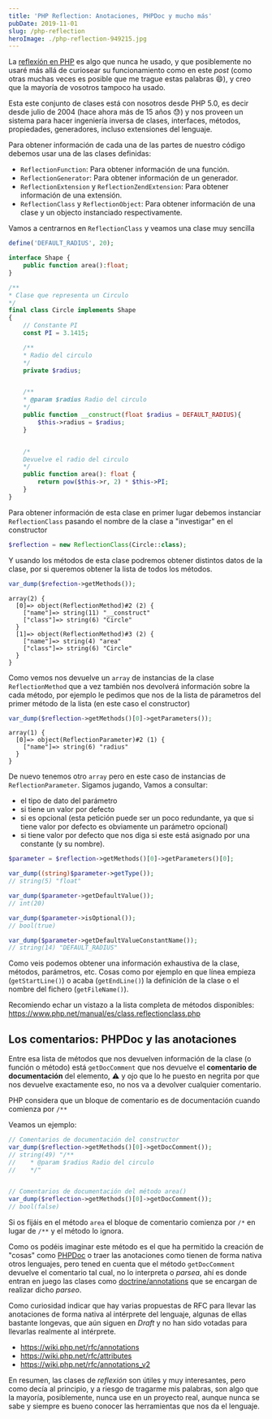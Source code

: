 ```yaml
---
title: 'PHP Reflection: Anotaciones, PHPDoc y mucho más'
pubDate: 2019-11-01
slug: /php-reflection
heroImage: ./php-reflection-949215.jpg
---
```


La [reflexíón en PHP](https://www.php.net/manual/es/intro.reflection.php) es algo que nunca he usado, y que posiblemente no usaré más allá de curiosear su funcionamiento como en este _post_ (como otras muchas veces es posible que me trague estas palabras :smile:), y creo que la mayoría de vosotros tampoco ha usado.

Esta este conjunto de clases está con nosotros desde PHP 5.0, es decir desde julio de 2004 (hace ahora más de 15 años :sweat:) y nos proveen un sistema para hacer ingeniería inversa de clases, interfaces, métodos, propiedades, generadores, incluso extensiones del lenguaje.

Para obtener información de cada una de las partes de nuestro código debemos usar una de las clases definidas:

- `ReflectionFunction`: Para obtener información de una función.
- `ReflectionGenerator`: Para obtener información de un generador.
- `ReflectionExtension` y `ReflectionZendExtension`: Para obtener información de una extensión.
- `ReflectionClass` y `ReflectionObject`: Para obtener información de una clase y un objecto instanciado respectivamente.

Vamos a centrarnos en `ReflectionClass` y veamos una clase muy sencilla

```php
define('DEFAULT_RADIUS', 20);

interface Shape {
    public function area():float;
}

/**
* Clase que representa un Circulo
*/
final class Circle implements Shape
{
    // Constante PI
    const PI = 3.1415;

    /**
    * Radio del circulo
    */
    private $radius;


    /**
    * @param $radius Radio del circulo
    */
    public function __construct(float $radius = DEFAULT_RADIUS){
        $this->radius = $radius;
    }


    /*
    Devuelve el radio del circulo
    */
    public function area(): float {
        return pow($this->r, 2) * $this->PI;
    }
}
```

Para obtener información de esta clase en primer lugar debemos instanciar `ReflectionClass` pasando el nombre de la clase a "investigar" en el constructor

```php
$reflection = new ReflectionClass(Circle::class);
```

Y usando los métodos de esta clase podremos obtener distintos datos de la clase, por si queremos obtener la lista de todos los métodos.

```php
var_dump($refection->getMethods());
```

```
array(2) {
  [0]=> object(ReflectionMethod)#2 (2) {
    ["name"]=> string(11) "__construct"
    ["class"]=> string(6) "Circle"
  }
  [1]=> object(ReflectionMethod)#3 (2) {
    ["name"]=> string(4) "area"
    ["class"]=> string(6) "Circle"
  }
}
```

Como vemos nos devuelve un `array` de instancias de la clase `ReflectionMethod` que a vez también nos devolverá información sobre la cada método, por ejemplo le pedimos que nos de la lista de párametros del primer método de la lista (en este caso el constructor)

```php
var_dump($reflection->getMethods()[0]->getParameters());
```

```
array(1) {
  [0]=> object(ReflectionParameter)#2 (1) {
    ["name"]=> string(6) "radius"
  }
}
```

De nuevo tenemos otro `array` pero en este caso de instancias de `ReflectionParameter`. Sigamos jugando, Vamos a consultar:

- el tipo de dato del parámetro
- si tiene un valor por defecto
- si es opcional (esta petición puede ser un poco redundante, ya que si tiene valor por defecto es obviamente un parámetro opcional)
- si tiene valor por defecto que nos diga si este está asignado por una constante (y su nombre).

```php
$parameter = $reflection->getMethods()[0]->getParameters()[0];

var_dump((string)$parameter->getType());
// string(5) "float"

var_dump($parameter->getDefaultValue());
// int(20)

var_dump($parameter->isOptional());
// bool(true)

var_dump($parameter->getDefaultValueConstantName());
// string(14) "DEFAULT_RADIUS"
```

Como veis podemos obtener una información exhaustiva de la clase, métodos, parámetros, etc. Cosas como por ejemplo en que línea empieza (`getStartLine()`) o acaba (`getEndLine()`) la definición de la clase o el nombre del fichero (`getFileName()`).

Recomiendo echar un vistazo a la lista completa de métodos disponibles: https://www.php.net/manual/es/class.reflectionclass.php

## Los comentarios: PHPDoc y las anotaciones

Entre esa lista de métodos que nos devuelven información de la clase (o función o método) está `getDocComment` que nos devuelve el **comentario de documentación** del elemento, :warning: y ojo que lo he puesto en negrita por que nos devuelve exactamente eso, no nos va a devolver cualquier comentario.

PHP considera que un bloque de comentario es de documentación cuando comienza por `/**`

Veamos un ejemplo:

```php
// Comentarios de documentación del constructor
var_dump($reflection->getMethods()[0]->getDocComment());
// string(49) "/**
//    * @param $radius Radio del circulo
//    */"


// Comentarios de documentación del método area()
var_dump($reflection->getMethods()[0]->getDocComment());
// bool(false)
```

Si os fijáis en el método `area` el bloque de comentario comienza por `/*` en lugar de `/**` y el método lo ignora.

Como os podéis imaginar este método es el que ha permitido la creación de "cosas" como [PHPDoc](https://www.phpdoc.org/) o traer las anotaciones como tienen de forma nativa otros lenguajes, pero tened en cuenta que el método `getDocComment` devuelve el comentario tal cual, no lo interpreta o _parsea_, ahí es donde entran en juego las clases como [doctrine/annotations](https://github.com/doctrine/annotations) que se encargan de realizar dicho _parseo_.

Como curiosidad indicar que hay varias propuestas de RFC para llevar las anotaciones de forma nativa al intérprete del lenguaje, algunas de ellas bastante longevas, que aún siguen en _Draft_ y no han sido votadas para llevarlas realmente al intérprete.

- https://wiki.php.net/rfc/annotations
- https://wiki.php.net/rfc/attributes
- https://wiki.php.net/rfc/annotations_v2

En resumen, las clases de _reflexión_ son útiles y muy interesantes, pero como decía al principio, y a riesgo de tragarme mis palabras, son algo que la mayoría, posiblemente, nunca use en un proyecto real, aunque nunca se sabe y siempre es bueno conocer las herramientas que nos da el lenguaje.
